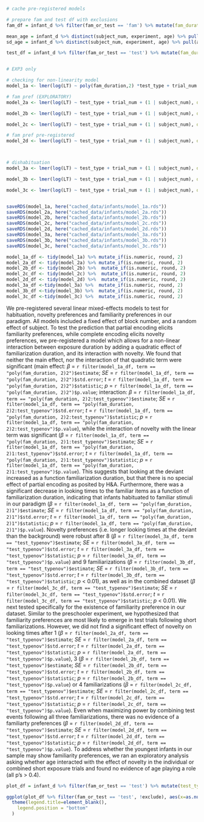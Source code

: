 ```r

# cache pre-registered models

# prepare fam and test df with exclusions
fam_df = infant_d %>% filter(fam_or_test == 'fam') %>% mutate(fam_duration = as.numeric(fam_duration))

mean_age = infant_d %>% distinct(subject_num, experiment, age) %>% pull(age) %>% mean()
sd_age = infant_d %>% distinct(subject_num, experiment, age) %>% pull(age) %>% sd()

test_df = infant_d %>% filter(fam_or_test == 'test') %>% mutate(fam_duration = as.numeric(fam_duration), centered_age = (age - mean_age) / sd_age )


# EXP3 only

# checking for non-linearity model
model_1a <- lmer(log(LT) ~ poly(fam_duration,2) *test_type + trial_num + (1 | subject_num), data = test_df)

# fam pref (EXPLORATORY)
model_2a <- lmer(log(LT) ~ test_type + trial_num + (1 | subject_num), data = test_df %>% filter(fam_duration == 1))

model_2b <- lmer(log(LT) ~ test_type + trial_num + (1 | subject_num), data = test_df %>% filter(fam_duration == 3))

model_2c <- lmer(log(LT) ~ test_type + trial_num + (1 | subject_num), data = test_df %>% filter(fam_duration == 4))

# fam pref pre-registered
model_2d <- lmer(log(LT) ~ test_type + trial_num + (1 | subject_num), data = test_df %>% filter(fam_duration <= 4 & fam_duration != 0))



# dishabituation
model_3a <- lmer(log(LT) ~ test_type + trial_num + (1 | subject_num), data = test_df %>% filter(fam_duration == 8))

model_3b <- lmer(log(LT) ~ test_type + trial_num + (1 | subject_num), data = test_df %>% filter(fam_duration == 9))

model_3c <- lmer(log(LT) ~ test_type + trial_num + (1 | subject_num), data = test_df %>% filter(fam_duration >= 8))


saveRDS(model_1a, here("cached_data/infants/model_1a.rds"))
saveRDS(model_2a, here("cached_data/infants/model_2a.rds"))
saveRDS(model_2b, here("cached_data/infants/model_2b.rds"))
saveRDS(model_2c, here("cached_data/infants/model_2c.rds"))
saveRDS(model_2d, here("cached_data/infants/model_2d.rds"))
saveRDS(model_3a, here("cached_data/infants/model_3a.rds"))
saveRDS(model_3b, here("cached_data/infants/model_3b.rds"))
saveRDS(model_3c, here("cached_data/infants/model_3c.rds"))

```

```r
model_1a_df <- tidy(model_1a) %>% mutate_if(is.numeric, round, 2)
model_2a_df <- tidy(model_2a) %>% mutate_if(is.numeric, round, 2)
model_2b_df <- tidy(model_2b) %>%  mutate_if(is.numeric, round, 2)
model_2c_df <- tidy(model_2c) %>%  mutate_if(is.numeric, round, 2)
model_2d_df <- tidy(model_2d) %>%  mutate_if(is.numeric, round, 2)
model_3a_df <-tidy(model_3a) %>%  mutate_if(is.numeric, round, 2)
model_3b_df <-tidy(model_3b) %>%  mutate_if(is.numeric, round, 2)
model_3c_df <-tidy(model_3c) %>%  mutate_if(is.numeric, round, 2)
```

We pre-registered several linear mixed-effects models to test for habituation, novelty preferences and familiarity preferences in our paradigm. All models included a fixed effect of block number, and a random effect of subject. 
To test the prediction that partial encoding elicits familiarity preferences, while complete encoding elicits novelty preferences, we pre-registered a model which allows for a non-linear interaction between exposure duration by adding a quadratic effect of familiarization duration, and its interaction with novelty. We found that neither the main effect, nor the interaction of that quadratic term were significant (main effect: $\beta$ = `r filter(model_1a_df, term == "poly(fam_duration, 2)2")$estimate`; *SE* = `r filter(model_1a_df, term == "poly(fam_duration, 2)2")$std.error`; *t* = `r filter(model_1a_df, term == "poly(fam_duration, 2)2")$statistic`; *p* =  `r filter(model_1a_df, term == "poly(fam_duration, 2)2")$p.value`; interaction: $\beta$ = `r filter(model_1a_df, term == "poly(fam_duration, 2)2:test_typenov")$estimate`; *SE* = `r filter(model_1a_df, term == "poly(fam_duration, 2)2:test_typenov")$std.error`; *t* = `r filter(model_1a_df, term == "poly(fam_duration, 2)2:test_typenov")$statistic`; *p* =  `r filter(model_1a_df, term == "poly(fam_duration, 2)2:test_typenov")$p.value`), while the interaction of novelty with the linear term was significant ($\beta$ = `r filter(model_1a_df, term == "poly(fam_duration, 2)1:test_typenov")$estimate`; *SE* = `r filter(model_1a_df, term == "poly(fam_duration, 2)1:test_typenov")$std.error`; *t* = `r filter(model_1a_df, term == "poly(fam_duration, 2)1:test_typenov")$statistic`; *p* =  `r filter(model_1a_df, term == "poly(fam_duration, 2)1:test_typenov")$p.value`). This suggests that looking at the deviant increased as a function familiarization duration, but that there is no special effect of partial encoding as posited by H&A. Furthermore, there was a significant decrease in looking times to the familiar items as a function of familiarization duration, indicating that infants habituated to familiar stimuli in our paradigm ($\beta$ = `r filter(model_1a_df, term == "poly(fam_duration, 2)1")$estimate`; *SE* = `r filter(model_1a_df, term == "poly(fam_duration, 2)1")$std.error`; *t* = `r filter(model_1a_df, term == "poly(fam_duration, 2)1")$statistic`; *p* =  `r filter(model_1a_df, term == "poly(fam_duration, 2)1")$p.value`). Novelty preferences (i.e. longer looking times at the deviant than the background) were robust after 8 ($\beta$ = `r filter(model_3a_df, term == "test_typenov")$estimate`; *SE* = `r filter(model_3a_df, term == "test_typenov")$std.error`; *t* = `r filter(model_3a_df, term == "test_typenov")$statistic`; *p* =  `r filter(model_3a_df, term == "test_typenov")$p.value`) and 9 familiarizations ($\beta$ = `r filter(model_3b_df, term == "test_typenov")$estimate`; *SE* = `r filter(model_3b_df, term == "test_typenov")$std.error`; *t* = `r filter(model_3b_df, term == "test_typenov")$statistic`; *p* < 0.01), as well as in the combined dataset ($\beta$ = `r filter(model_3c_df, term == "test_typenov")$estimate`; *SE* = `r filter(model_3c_df, term == "test_typenov")$std.error`; *t* = `r filter(model_3c_df, term == "test_typenov")$statistic`; *p* < 0.01).
We next tested specifically for the existence of familiarity preference in our dataset. Similar to the preschooler experiment, we hypothesized that familiarity preferences are most likely to emerge in test trials following short familiarizations. However, we did not find a significant effect of novelty on looking times after 1 ($\beta$ = `r filter(model_2a_df, term == "test_typenov")$estimate`; *SE* = `r filter(model_2a_df, term == "test_typenov")$std.error`; *t* = `r filter(model_2a_df, term == "test_typenov")$statistic`; *p* =  `r filter(model_2a_df, term == "test_typenov")$p.value`), 3 ($\beta$ = `r filter(model_2b_df, term == "test_typenov")$estimate`; *SE* = `r filter(model_2b_df, term == "test_typenov")$std.error`; *t* = `r filter(model_2b_df, term == "test_typenov")$statistic`; *p* =  `r filter(model_2b_df, term == "test_typenov")$p.value`) or 4 familiarizations ($\beta$ = `r filter(model_2c_df, term == "test_typenov")$estimate`; *SE* = `r filter(model_2c_df, term == "test_typenov")$std.error`; *t* = `r filter(model_2c_df, term == "test_typenov")$statistic`; *p* =  `r filter(model_2c_df, term == "test_typenov")$p.value`). Even when maximizing power by combining test events following all three familiarizations, there was no evidence of a familiarty preferences ($\beta$ = `r filter(model_2d_df, term == "test_typenov")$estimate`; *SE* = `r filter(model_2d_df, term == "test_typenov")$std.error`; *t* = `r filter(model_2d_df, term == "test_typenov")$statistic`; *p* =  `r filter(model_2d_df, term == "test_typenov")$p.value`). To address whether the youngest infants in our sample may show familiarity preferences, we ran an exploratory analysis asking whether age interacted with the effect of novelty in the individual or combined short exposure trials and found no evidence of age playing a role (all p's > 0.4).

```r
plot_df = infant_d %>% filter(fam_or_test == 'test') %>% mutate(test_type = case_when(fam_duration == 0 ~ 'baseline', test_type == 'fam' ~ 'background', test_type == 'nov' ~ 'deviant'))

ggplot(plot_df %>% filter(fam_or_test == 'test', !exclude), aes(x=as.numeric(fam_duration), y=LT, group=test_type, color = test_type)) + geom_point(alpha=0.1, size = 2, position = position_jitterdodge(jitter.width = 0.15)) + stat_summary(fun.data = "mean_cl_boot", geom = "pointrange", position = position_dodge(width = 1), size = 1) + xlab('fam duration') + ylab('Looking time (s)') + labs(color = 'Test type') + theme_classic(base_size = 14) + theme(strip.text.x = element_text(size = 20, colour = "black")) + scale_x_continuous(breaks = c(1,3,4,8,9)) + scale_color_manual(values = c("grey", "blue", "red")) + geom_smooth(method ="lm", alpha = 0.4) + coord_trans(y = "log10") + geom_hline(yintercept = plot_df %>% filter(test_type == 'baseline') %>% pull(LT) %>% mean(), linetype = "dashed") + scale_y_continuous(breaks = c(3,10,30))+ 
  theme(legend.title=element_blank(), 
    legend.position = "bottom"
  )

```

